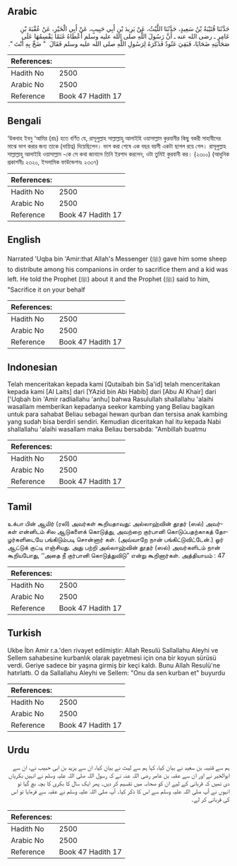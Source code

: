 ## Arabic


<div dir="rtl" lang="ar" style={{fontSize:'larger',backgroundColor:'#f8f9fa',padding:20}}>
حَدَّثَنَا قُتَيْبَةُ بْنُ سَعِيدٍ، حَدَّثَنَا اللَّيْثُ، عَنْ يَزِيدَ بْنِ أَبِي حَبِيبٍ، عَنْ أَبِي الْخَيْرِ، عَنْ عُقْبَةَ بْنِ عَامِرٍ ـ رضى الله عنه ـ أَنَّ رَسُولَ اللَّهِ صلى الله عليه وسلم أَعْطَاهُ غَنَمًا يَقْسِمُهَا عَلَى صَحَابَتِهِ ضَحَايَا، فَبَقِيَ عَتُودٌ فَذَكَرَهُ لِرَسُولِ اللَّهِ صلى الله عليه وسلم فَقَالَ ‏ "‏ ضَحِّ بِهِ أَنْتَ ‏"‏‏.‏
</div>
<div style={{backgroundColor:'#f8f9fa',padding:20, marginBottom: 10}}><table> <thead> <tr> <th>References:</th> <th></th> </tr> </thead> <tbody><tr><td>Hadith No</td><td>2500</td></tr><tr><td>Arabic No</td><td>2500</td></tr><tr><td>Reference</td><td>Book 47 Hadith 17</td></tr></tbody></table></div>

## Bengali


<div dir="ltr" lang="bn" style={{fontSize:'larger',backgroundColor:'#f8f9fa',padding:20}}>
‘উকবাহ ইবনু ‘আমির (রাঃ) হতে বর্ণিত যে, রাসূলুল্লাহ সাল্লাল্লাহু আলাইহি ওয়াসাল্লাম কুরবানীর কিছু বকরী সাহাবীদের মাঝে ভাগ করার জন্য তাকে (দায়িত্ব) দিয়েছিলেন। ভাগ করা শেষে এক বছর বয়সী একটা ছাগল রয়ে গেল। রাসূলুল্লাহ সাল্লাল্লাহু আলাইহি ওয়াসাল্লাম -কে সে কথা জানালে তিনি ইরশাদ করলেন, ওটা তুমিই কুরবানী কর। (২৩০০) (আধুনিক প্রকাশনীঃ ২৩২০, ইসলামিক ফাউন্ডেশনঃ ২৩৩৭)
</div>
<div style={{backgroundColor:'#f8f9fa',padding:20, marginBottom: 10}}><table> <thead> <tr> <th>References:</th> <th></th> </tr> </thead> <tbody><tr><td>Hadith No</td><td>2500</td></tr><tr><td>Arabic No</td><td>2500</td></tr><tr><td>Reference</td><td>Book 47 Hadith 17</td></tr></tbody></table></div>

## English


<div dir="ltr" lang="en" style={{fontSize:'larger',backgroundColor:'#f8f9fa',padding:20}}>
Narrated 'Uqba bin 'Amir:that Allah's Messenger (ﷺ) gave him some sheep to distribute among his companions in order to sacrifice them and a kid was left. He told the Prophet (ﷺ) about it and the Prophet (ﷺ) said to him, "Sacrifice it on your behalf
</div>
<div style={{backgroundColor:'#f8f9fa',padding:20, marginBottom: 10}}><table> <thead> <tr> <th>References:</th> <th></th> </tr> </thead> <tbody><tr><td>Hadith No</td><td>2500</td></tr><tr><td>Arabic No</td><td>2500</td></tr><tr><td>Reference</td><td>Book 47 Hadith 17</td></tr></tbody></table></div>

## Indonesian


<div dir="ltr" lang="id" style={{fontSize:'larger',backgroundColor:'#f8f9fa',padding:20}}>
Telah menceritakan kepada kami [Qutaibah bin Sa'id] telah menceritakan kepada kami [Al Laits] dari [YAzid bin Abi Habib] dari [Abu Al Khair] dari ['Uqbah bin 'Amir radliallahu 'anhu] bahwa Rasulullah shallallahu 'alaihi wasallam memberikan kepadanya seekor kambing yang Beliau bagikan untuk para sahabat Beliau sebagai hewan qurban dan tersisa anak kambing yang sudah bisa berdiri sendiri. Kemudian diceritakan hal itu kepada Nabi shallallahu 'alaihi wasallam maka Beliau bersabda: "Ambillah buatmu
</div>
<div style={{backgroundColor:'#f8f9fa',padding:20, marginBottom: 10}}><table> <thead> <tr> <th>References:</th> <th></th> </tr> </thead> <tbody><tr><td>Hadith No</td><td>2500</td></tr><tr><td>Arabic No</td><td>2500</td></tr><tr><td>Reference</td><td>Book 47 Hadith 17</td></tr></tbody></table></div>

## Tamil


<div dir="ltr" lang="ta" style={{fontSize:'larger',backgroundColor:'#f8f9fa',padding:20}}>
உக்பா பின் ஆமிர் (ரலி) அவர்கள் கூறியதாவது: அல்லாஹ்வின் தூதர் (ஸல்) அவர்கள் என்னிடம் சில ஆடுகளைக் கொடுத்து, அவற்றை குர்பானி கொடுப்பதற்காகத் தோழர்களிடையே பங்கிடும்படி சொன்னார் கள். (அவ்வாறே நான் பங்கிட்டுவிட்டேன்.) ஓர் ஆட்டுக் குட்டி எஞ்சியது. அது பற்றி அல்லாஹ்வின் தூதர் (ஸல்) அவர்களிடம் நான் கூறியபோது, ‘‘அதை நீ குர்பானி கொடுத்துவிடு” என்று கூறினார்கள். அத்தியாயம் : 47
</div>
<div style={{backgroundColor:'#f8f9fa',padding:20, marginBottom: 10}}><table> <thead> <tr> <th>References:</th> <th></th> </tr> </thead> <tbody><tr><td>Hadith No</td><td>2500</td></tr><tr><td>Arabic No</td><td>2500</td></tr><tr><td>Reference</td><td>Book 47 Hadith 17</td></tr></tbody></table></div>

## Turkish


<div dir="ltr" lang="tr" style={{fontSize:'larger',backgroundColor:'#f8f9fa',padding:20}}>
Ukbe İbn Amir r.a.'den rivayet edilmiştir: Allah Resulü Sallallahu Aleyhi ve Sellem sahabesine kurbanlık olarak payetmesi için ona bir koyun sürüsü verdi. Geriye sadece bir yaşına girmiş bir keçi kaldı. Bunu Allah Resulü'ne hatırlattı. O da Sallallahu Aleyhi ve Sellem: "Onu da sen kurban et" buyurdu
</div>
<div style={{backgroundColor:'#f8f9fa',padding:20, marginBottom: 10}}><table> <thead> <tr> <th>References:</th> <th></th> </tr> </thead> <tbody><tr><td>Hadith No</td><td>2500</td></tr><tr><td>Arabic No</td><td>2500</td></tr><tr><td>Reference</td><td>Book 47 Hadith 17</td></tr></tbody></table></div>

## Urdu


<div dir="rtl" lang="ur" style={{fontSize:'larger',backgroundColor:'#f8f9fa',padding:20}}>
ہم سے قتیبہ بن سعید نے بیان کیا، کہا ہم سے لیث نے بیان کیا، ان سے یزید بن ابی حبیب نے، ان سے ابوالخیر نے اور ان سے عقبہ بن عامر رضی اللہ عنہ نے کہ رسول اللہ صلی اللہ علیہ وسلم نے انہیں بکریاں دی تھیں کہ قربانی کے لیے ان کو صحابہ میں تقسیم کر دیں۔ پھر ایک سال کا بکری کا بچہ بچ گیا تو انہوں نے آپ صلی اللہ علیہ وسلم سے اس کا ذکر کیا۔ آپ صلی اللہ علیہ وسلم نے عقبہ سے فرمایا تو اس کی قربانی کر لے۔
</div>
<div style={{backgroundColor:'#f8f9fa',padding:20, marginBottom: 10}}><table> <thead> <tr> <th>References:</th> <th></th> </tr> </thead> <tbody><tr><td>Hadith No</td><td>2500</td></tr><tr><td>Arabic No</td><td>2500</td></tr><tr><td>Reference</td><td>Book 47 Hadith 17</td></tr></tbody></table></div>